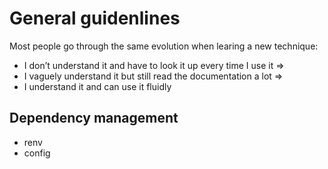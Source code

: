 # General guidenlines

:::{.rmdimportant}
Most people go through the same evolution when learing a new technique:

+ I don't understand it and have to look it up every time I use it =>
+ I vaguely understand it but still read the documentation a lot =>
+ I understand it and can use it fluidly
:::

## Dependency management

- renv
- config


